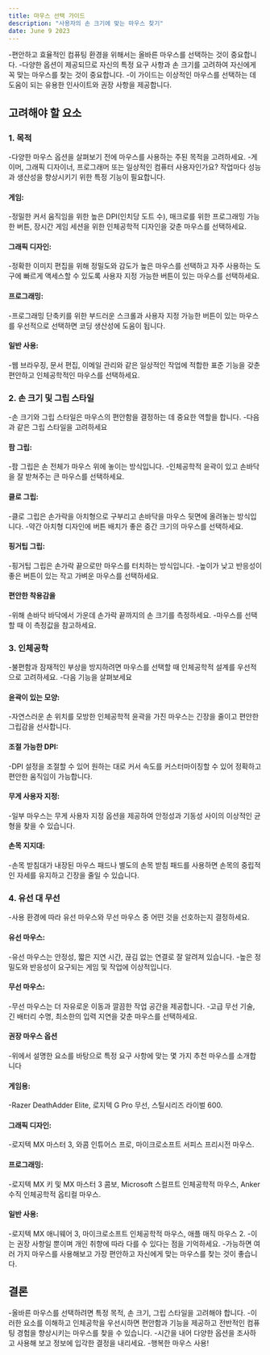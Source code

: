 ```yaml
---
title: 마우스 선택 가이드
description: "사용자의 손 크기에 맞는 마우스 찾기"
date: June 9 2023
---
```


-편안하고 효율적인 컴퓨팅 환경을 위해서는 올바른 마우스를 선택하는 것이 중요합니다. 
-다양한 옵션이 제공되므로 자신의 특정 요구 사항과 손 크기를 고려하여 자신에게 꼭 맞는 마우스를 찾는 것이 중요합니다. 
-이 가이드는 이상적인 마우스를 선택하는 데 도움이 되는 유용한 인사이트와 권장 사항을 제공합니다.

## 고려해야 할 요소
### 1. 목적
-다양한 마우스 옵션을 살펴보기 전에 마우스를 사용하는 주된 목적을 고려하세요. 
-게이머, 그래픽 디자이너, 프로그래머 또는 일상적인 컴퓨터 사용자인가요? 작업마다 성능과 생산성을 향상시키기 위한 특정 기능이 필요합니다.

#### 게임: 
-정밀한 커서 움직임을 위한 높은 DPI(인치당 도트 수), 매크로를 위한 프로그래밍 가능한 버튼, 장시간 게임 세션을 위한 인체공학적 디자인을 갖춘 마우스를 선택하세요.
#### 그래픽 디자인: 
-정확한 이미지 편집을 위해 정밀도와 감도가 높은 마우스를 선택하고 자주 사용하는 도구에 빠르게 액세스할 수 있도록 사용자 지정 가능한 버튼이 있는 마우스를 선택하세요.
#### 프로그래밍: 
-프로그래밍 단축키를 위한 부드러운 스크롤과 사용자 지정 가능한 버튼이 있는 마우스를 우선적으로 선택하면 코딩 생산성에 도움이 됩니다.
#### 일반 사용: 
-웹 브라우징, 문서 편집, 이메일 관리와 같은 일상적인 작업에 적합한 표준 기능을 갖춘 편안하고 인체공학적인 마우스를 선택하세요.
### 2. 손 크기 및 그립 스타일
-손 크기와 그립 스타일은 마우스의 편안함을 결정하는 데 중요한 역할을 합니다. 
-다음과 같은 그립 스타일을 고려하세요

#### 팜 그립: 
-팜 그립은 손 전체가 마우스 위에 놓이는 방식입니다. 
-인체공학적 윤곽이 있고 손바닥을 잘 받쳐주는 큰 마우스를 선택하세요.
#### 클로 그립: 
-클로 그립은 손가락을 아치형으로 구부리고 손바닥을 마우스 뒷면에 올려놓는 방식입니다. 
-약간 아치형 디자인에 버튼 배치가 좋은 중간 크기의 마우스를 선택하세요.
#### 핑거팁 그립: 
-핑거팁 그립은 손가락 끝으로만 마우스를 터치하는 방식입니다. 
-높이가 낮고 반응성이 좋은 버튼이 있는 작고 가벼운 마우스를 선택하세요.
#### 편안한 착용감을 
-위해 손바닥 바닥에서 가운데 손가락 끝까지의 손 크기를 측정하세요. 
-마우스를 선택할 때 이 측정값을 참고하세요.

### 3. 인체공학
-불편함과 잠재적인 부상을 방지하려면 마우스를 선택할 때 인체공학적 설계를 우선적으로 고려하세요. 
-다음 기능을 살펴보세요

#### 윤곽이 있는 모양: 
-자연스러운 손 위치를 모방한 인체공학적 윤곽을 가진 마우스는 긴장을 줄이고 편안한 그립감을 선사합니다.
#### 조절 가능한 DPI: 
-DPI 설정을 조절할 수 있어 원하는 대로 커서 속도를 커스터마이징할 수 있어 정확하고 편안한 움직임이 가능합니다.
#### 무게 사용자 지정: 
-일부 마우스는 무게 사용자 지정 옵션을 제공하여 안정성과 기동성 사이의 이상적인 균형을 찾을 수 있습니다.
#### 손목 지지대: 
-손목 받침대가 내장된 마우스 패드나 별도의 손목 받침 패드를 사용하면 손목의 중립적인 자세를 유지하고 긴장을 줄일 수 있습니다.
### 4. 유선 대 무선
-사용 환경에 따라 유선 마우스와 무선 마우스 중 어떤 것을 선호하는지 결정하세요.

#### 유선 마우스: 
-유선 마우스는 안정성, 짧은 지연 시간, 끊김 없는 연결로 잘 알려져 있습니다. 
-높은 정밀도와 반응성이 요구되는 게임 및 작업에 이상적입니다.
#### 무선 마우스: 
-무선 마우스는 더 자유로운 이동과 깔끔한 작업 공간을 제공합니다. 
-고급 무선 기술, 긴 배터리 수명, 최소한의 입력 지연을 갖춘 마우스를 선택하세요.
#### 권장 마우스 옵션
-위에서 설명한 요소를 바탕으로 특정 요구 사항에 맞는 몇 가지 추천 마우스를 소개합니다

#### 게임용: 
-Razer DeathAdder Elite, 로지텍 G Pro 무선, 스틸시리즈 라이벌 600.
#### 그래픽 디자인: 
-로지텍 MX 마스터 3, 와콤 인튜어스 프로, 마이크로소프트 서피스 프리시전 마우스.
#### 프로그래밍: 
-로지텍 MX 키 및 MX 마스터 3 콤보, Microsoft 스컬프트 인체공학적 마우스, Anker 수직 인체공학적 옵티컬 마우스.
#### 일반 사용: 
-로지텍 MX 애니웨어 3, 마이크로소프트 인체공학적 마우스, 애플 매직 마우스 2.
-이는 권장 사항일 뿐이며 개인 취향에 따라 다를 수 있다는 점을 기억하세요. 
-가능하면 여러 가지 마우스를 사용해보고 가장 편안하고 자신에게 맞는 마우스를 찾는 것이 좋습니다.

## 결론
-올바른 마우스를 선택하려면 특정 목적, 손 크기, 그립 스타일을 고려해야 합니다. 
-이러한 요소를 이해하고 인체공학을 우선시하면 편안함과 기능을 제공하고 전반적인 컴퓨팅 경험을 향상시키는 마우스를 찾을 수 있습니다. 
-시간을 내어 다양한 옵션을 조사하고 사용해 보고 정보에 입각한 결정을 내리세요. 
-행복한 마우스 사용!
